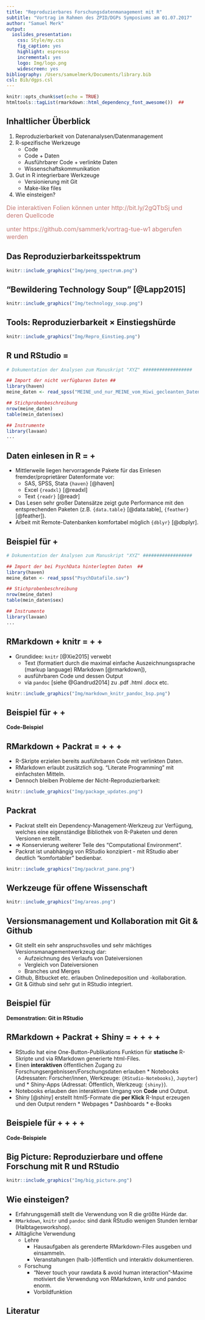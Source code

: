 ```yaml
---
title: "Reproduzierbares Forschungsdatenmanagement mit R"
subtitle: "Vortrag im Rahmen des ZPID/DGPs Symposiums am 01.07.2017"
author: "Samuel Merk"
output: 
  ioslides_presentation:
    css: Style/my.css
    fig_caption: yes
    highlight: espresso
    incremental: yes
    logo: Img/logo.png
    widescreen: yes
bibliography: /Users/samuelmerk/Documents/library.bib
csl: Bib/dgps.csl
---
```


```r
knitr::opts_chunk$set(echo = TRUE)
htmltools::tagList(rmarkdown::html_dependency_font_awesome())  ##
```


## Inhaltlicher Überblick


1. Reproduzierbarkeit von Datenanalysen/Datenmanagement
2. R-spezifische Werkzeuge
     * Code <i class="fa fa-file-code-o"></i>  
     * Code <i class="fa fa-file-code-o"></i> + Daten <i class="fa fa-database"></i>
     * Ausführbarer Code <i class="fa fa-cogs"></i> + verlinkte Daten <i class="fa fa-link"></i>
     * Wissenschaftskommunikation <i class="fa fa-comments-o"></i>
3. Gut in R integrierbare Werkzeuge
     * Versionierung mit Git <i class="fa fa-code-fork"></i>
     * Make-like files <i class="fa fa-wrench"></i>
4. Wie einsteigen?



<div class="centered" font-size=8pt><span style="color:#C57974"><font size="3pt"><p></p><p></p>
<p>Die interaktiven Folien können unter http://bit.ly/2gQTbSj und deren Quellcode</p> <p>unter https://github.com/sammerk/vortrag-tue-w1 abgerufen werden</p></font></span>
</div>


## Das Reproduzierbarkeitsspektrum
```r
knitr::include_graphics("Img/peng_spectrum.png")
```

## "Bewildering Technology Soup" [@Lapp2015]
```r
knitr::include_graphics("Img/technology_soup.png")
```

## Tools: Reproduzierbarkeit $\times$ Einstiegshürde
```r
knitr::include_graphics("Img/Repro_Einstieg.png")
```

## R und RStudio = <i class="fa fa-file-code-o"></i> 
```r
# Dokumentation der Analysen zum Manuskript "XYZ" ##################

## Import der nicht verfügbaren Daten ##
library(haven)
meine_daten <- read_spss("MEINE_und_nur_MEINE_vom_Hiwi_gecleanten_Daten.sav")

## Stichprobenbeschreibung
nrow(meine_daten)
table(mein_daten$sex)

## Instrumente
library(lavaan)
...
```

## Daten einlesen in R = <i class="fa fa-file-code-o"></i> + <i class="fa fa-database"></i>
* Mittlerweile liegen hervorragende Pakete für das Einlesen fremder/proprietärer Datenformate vor:
     * SAS, SPSS, Stata `{haven}` [@haven]
     * Excel `{readxl}` [@readxl]
     * Text `{readr}` [@readr]
* Das Lesen sehr großer Datensätze zeigt gute Performance mit den entsprechenden Paketen (z.B. `{data.table}` [@data.table], `{feather}`  [@feather]).
* Arbeit mit Remote-Datenbanken komfortabel möglich `{dblyr}` [@dbplyr].

## Beispiel für <i class="fa fa-file-code-o"></i> + <i class="fa fa-database"></i>
```r
# Dokumentation der Analysen zum Manuskript "XYZ" ##################

## Import der bei PsychData hinterlegten Daten  ##
library(haven)
meine_daten <- read_spss("PsychDatafile.sav")

## Stichprobenbeschreibung
nrow(meine_daten)
table(mein_daten$sex)

## Instrumente
library(lavaan)
...
```

## RMarkdown + knitr = <i class="fa fa-file-code-o"></i> + <i class="fa fa-database"></i> + <i class="fa fa-link"></i>
* Grundidee: `knitr` [@Xie2015] verwebt 
     * Text (formatiert durch die maximal einfache Auszeichnungssprache (markup language) RMarkdown [@rmarkdown]),
     * ausführbaren Code und dessen Output
     * via `pandoc` [siehe @Gandrud2014] zu .pdf .html .docx etc.

```r
knitr::include_graphics("Img/markdown_knitr_pandoc_bsp.png")
```


## Beispiel für <i class="fa fa-file-code-o"></i> + <i class="fa fa-database"></i> + <i class="fa fa-link"></i> {.flexbox .vcenter}
<div class="centered">
**Code-Beispiel**
</div>


## RMarkdown + Packrat = <i class="fa fa-file-code-o"></i> + <i class="fa fa-database"></i> + <i class="fa fa-link"></i> + <i class="fa fa-cogs"></i>
* R-Skripte erzielen bereits ausführbaren Code mit verlinkten Daten.
* RMarkdown erlaubt zusätzlich sog. "Literate Programming" mit einfachsten Mitteln.
* Dennoch bleiben Probleme der Nicht-Reproduzierbarkeit:

```r
knitr::include_graphics("Img/package_updates.png")
```

## Packrat
* Packrat stellt ein Dependency-Management-Werkzeug zur Verfügung, welches eine eigenständige Bibliothek von R-Paketen und deren Versionen erstellt.
* $\Rightarrow$ Konservierung weiterer Teile des "Computational Environment".
* Packrat ist unabhängig von RStudio konzipiert - mit RStudio aber deutlich "komfortabler" bedienbar.

```r
knitr::include_graphics("Img/packrat_pane.png")
```

## Werkzeuge für offene Wissenschaft
```r
knitr::include_graphics("Img/areas.png")
```

## Versionsmanagement und Kollaboration mit Git & Github  <i class="fa fa-code-fork"></i>
* Git stellt ein sehr anspruchsvolles und sehr mächtiges Versionsmanagementwerkzeug dar:
    * Aufzeichnung des Verlaufs von Dateiversionen
    * Vergleich von Dateiversionen
    * Branches und Merges
* Github, Bitbucket etc. erlauben Onlinedeposition und -kollaboration.
* Git & Github sind sehr gut in RStudio integriert.
       
## Beispiel für <i class="fa fa-code-fork"></i> {.flexbox .vcenter}
<div class="centered">
**Demonstration: Git in RStudio**
</div>

## RMarkdown + Packrat + Shiny = <i class="fa fa-file-code-o"></i> + <i class="fa fa-database"></i> + <i class="fa fa-link"></i> + <i class="fa fa-cogs"></i> + <i class="fa fa-comments-o"></i>{.nullneunem}
* RStudio hat eine One-Button-Publikations Funktion für **statische** R-Skripte und via RMarkdown generierte html-Files.
* Einen **interaktiven** öffentlichen Zugang zu Forschungsergebnissen/Forschungsdaten erlauben
      * Notebooks (Adressaten: Forscher/innen, Werkzeuge: `{RStudio-Notebooks}`, `Jupyter`) und
      * Shiny-Apps (Adressat: Öffentlich, Werkzeug: `{shiny}`).
* Notebooks erlauben den interaktiven Umgang von **Code** und Output.
* Shiny [@shiny] erstellt html5-Formate die **per Klick** R-Input erzeugen und den Output rendern
      * Webpages
      * Dashboards
      * e-Books

## Beispiele für <i class="fa fa-file-code-o"></i> + <i class="fa fa-database"></i> + <i class="fa fa-link"></i> + <i class="fa fa-cogs"></i> + <i class="fa fa-comments-o"></i>{.flexbox .vcenter}
<div class="centered">
**Code-Beispiele**
</div>

## Big Picture: Reproduzierbare und offene Forschung mit R und RStudio
```r
knitr::include_graphics("Img/big_picture.png")
```


## Wie einsteigen?
* Erfahrungsgemäß stellt die Verwendung von R die größte Hürde dar.
* `RMarkdown`, `knitr` und `pandoc` sind dank RStudio wenigen Stunden lernbar (Halbtagesworkshop).
* Alltägliche Verwendung
     * Lehre
          * Hausaufgaben als gerenderte RMarkdown-Files ausgeben und einsammeln.
          * Veranstaltungen (halb-)öffentlich und interaktiv dokumentieren.
     * Forschung
          * "Never touch your rawdata & avoid human interaction"-Maxime motiviert die Verwendung von RMarkdown, knitr und pandoc enorm.
          * Vorbildfunktion
          

## Literatur {.nullvierem}


